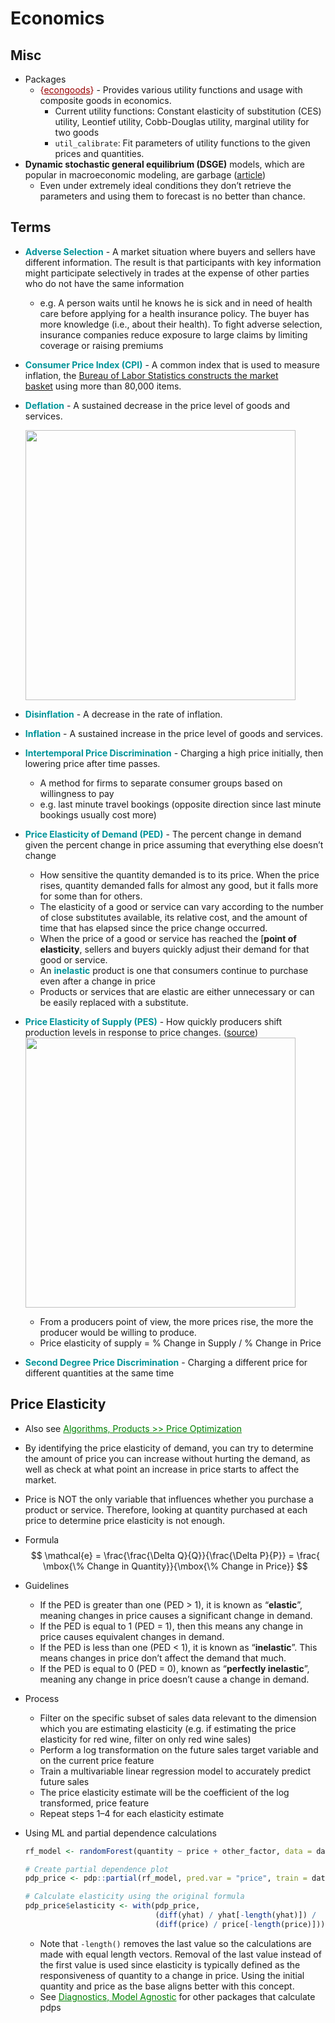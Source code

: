 # Economics {#sec-econ .unnumbered}

## Misc {#sec-econ-misc .unnumbered}

-   Packages
    -   [{]{style="color: #990000"}[econgoods](https://github.com/UchidaMizuki/econgoods){style="color: #990000"}[}]{style="color: #990000"} - Provides various utility functions and usage with composite goods in economics.
        -   Current utility functions: Constant elasticity of substitution (CES) utility, Leontief utility, Cobb-Douglas utility, marginal utility for two goods
        -   `util_calibrate`: Fit parameters of utility functions to the given prices and quantities.
-   **Dynamic stochastic general equilibrium (DSGE)** models, which are popular in macroeconomic modeling, are garbage ([article](https://marginalrevolution.com/marginalrevolution/2022/11/a-big-and-embarrassing-challenge-to-dsge-models.html))
    -   Even under extremely ideal conditions they don't retrieve the parameters and using them to forecast is no better than chance.

## Terms {#sec-econ-terms .unnumbered}

-   [**Adverse Selection**]{style="color: #009499"} - A market situation where buyers and sellers have different information. The result is that participants with key information might participate selectively in trades at the expense of other parties who do not have the same information

    -   e.g. A person waits until he knows he is sick and in need of health care before applying for a health insurance policy. The buyer has more knowledge (i.e., about their health). To fight adverse selection, insurance companies reduce exposure to large claims by limiting coverage or raising premiums

-   [**Consumer Price Index (CPI)**]{style="color: #009499"} - A common index that is used to measure inflation, the [Bureau of Labor Statistics constructs the market basket](https://www.bls.gov/cpi/questions-and-answers.htm) using more than 80,000 items.

-   [**Deflation**]{style="color: #009499"} - A sustained decrease in the price level of goods and services.

    ![](_resources/Economics.resources/term-deflation-1.png){.lightbox width="432"}

-   [**Disinflation**]{style="color: #009499"} - A decrease in the rate of inflation.

-   [**Inflation**]{style="color: #009499"} - A sustained increase in the price level of goods and services.

-   [**Intertemporal Price Discrimination**]{style="color: #009499"} - Charging a high price initially, then lowering price after time passes.

    -   A method for firms to separate consumer groups based on willingness to pay
    -   e.g. last minute travel bookings (opposite direction since last minute bookings usually cost more)

-   [**Price Elasticity of Demand (PED)**]{style="color: #009499"} - The percent change in demand given the percent change in price assuming that everything else doesn't change

    -   How sensitive the quantity demanded is to its price. When the price rises, quantity demanded falls for almost any good, but it falls more for some than for others.
    -   The elasticity of a good or service can vary according to the number of close substitutes available, its relative cost, and the amount of time that has elapsed since the price change occurred.
    -   When the price of a good or service has reached the \[**point of elasticity**, sellers and buyers quickly adjust their demand for that good or service.
    -   An [**inelastic**]{style="color: #009499"} product is one that consumers continue to purchase even after a change in price
    -   Products or services that are elastic are either unnecessary or can be easily replaced with a substitute.

-   [**Price Elasticity of Supply (PES)**]{style="color: #009499"} - How quickly producers shift production levels in response to price changes. ([source](https://towardsdatascience.com/how-to-calculate-the-elasticity-of-bids-in-ppc-marketing-1a989c0b46cd))\
    ![](_resources/Economics.resources/terms-pes-1.webp){.lightbox width="432"}

    -   From a producers point of view, the more prices rise, the more the producer would be willing to produce.
    -   Price elasticity of supply = % Change in Supply / % Change in Price

-   [**Second Degree Price Discrimination**]{style="color: #009499"} - Charging a different price for different quantities at the same time

## Price Elasticity {#sec-econ-pricelas .unnumbered}

-   Also see [Algorithms, Products \>\> Price Optimization](https://ercbk.github.io/Data-Science-Notebook/qmd/algorithms-product.html#sec-alg-prod-prcopt){style="color: green"}

-   By identifying the price elasticity of demand, you can try to determine the amount of price you can increase without hurting the demand, as well as check at what point an increase in price starts to affect the market.

-   Price is NOT the only variable that influences whether you purchase a product or service. Therefore, looking at quantity purchased at each price to determine price elasticity is not enough.

-   Formula\
    $$
    \mathcal{e} = \frac{\frac{\Delta Q}{Q}}{\frac{\Delta P}{P}} = \frac{ \mbox{\% Change in Quantity}}{\mbox{\% Change in Price}}
    $$

-   Guidelines

    -   If the PED is greater than one (PED \> 1), it is known as "**elastic**", meaning changes in price causes a significant change in demand.
    -   If the PED is equal to 1 (PED = 1), then this means any change in price causes equivalent changes in demand.
    -   If the PED is less than one (PED \< 1), it is known as "**inelastic**". This means changes in price don't affect the demand that much.
    -   If the PED is equal to 0 (PED = 0), known as "**perfectly inelastic**", meaning any change in price doesn't cause a change in demand.

-   Process

    -   Filter on the specific subset of sales data relevant to the dimension which you are estimating elasticity (e.g. if estimating the price elasticity for red wine, filter on only red wine sales)
    -   Perform a log transformation on the future sales target variable and on the current price feature
    -   Train a multivariable linear regression model to accurately predict future sales
    -   The price elasticity estimate will be the coefficient of the log transformed, price feature
    -   Repeat steps 1--4 for each elasticity estimate

-   Using ML and partial dependence calculations

    ``` r
    rf_model <- randomForest(quantity ~ price + other_factor, data = data)

    # Create partial dependence plot
    pdp_price <- pdp::partial(rf_model, pred.var = "price", train = data)

    # Calculate elasticity using the original formula
    pdp_price$elasticity <- with(pdp_price, 
                                 (diff(yhat) / yhat[-length(yhat)]) / 
                                 (diff(price) / price[-length(price)]))
    ```

    -   Note that `-length()` removes the last value so the calculations are made with equal length vectors. Removal of the last value instead of the first value is used since elasticity is typically defined as the responsiveness of quantity to a change in price. Using the initial quantity and price as the base aligns better with this concept.
    -   See [Diagnostics, Model Agnostic](https://ercbk.github.io/Data-Science-Notebook/qmd/diagnostics-model-agnostic.html#sec-diag-modagn){style="color: green"} for other packages that calculate pdps
